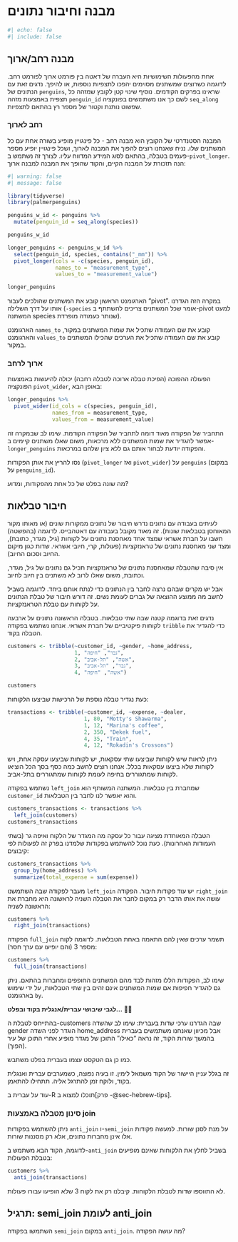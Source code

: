 # מבנה וחיבור נתונים {#sec-pivot-and-join}

```r
#| echo: false
#| include: false

```

## מבנה רחב/ארוך

אחת מהפעולות השימושיות היא העברה של דאטה בין פורמט ארוך לפורמט רחב. לדוגמה כשרוצים שמשתנים מסוימים יהפכו לתצפיות נוספות, או להיפך. נדגים זאת עם הנתונים של `penguins`, שראינו בפרקים הקודמים. נוסיף שינוי קטן לקובץ שמזהה כל תצפית באמצעות מזהה `penguin_id` לשם כך אנו משתמשים בפונקציה `seq_along` שפשוט נותנת וקטור של מספר רץ בהתאם לתצפיות.

### רחב לארוך

המבנה הסטנדרטי של הקובץ הוא מבנה רחב - כל פינגויין מופיע בשורה אחת עם כל המשתנים שלו. נניח שאנחנו רוצים להפוך את המבנה לארוך, ושכל פינגויין יופיע מספר פעמים בטבלה, בהתאם לסוג המידע המדווח עליו. לצורך זה נשתמש ב-`pivot_longer`. הנה תזכורת על המבנה הקיים, והקוד שהופך את המבנה למבנה ארוך:

```r
#| warning: false
#| message: false

library(tidyverse)
library(palmerpenguins)

penguins_w_id <- penguins %>% 
  mutate(penguin_id = seq_along(species))

penguins_w_id

longer_penguins <- penguins_w_id %>% 
  select(penguin_id, species, contains("_mm")) %>% 
  pivot_longer(cols = -c(species, penguin_id),
               names_to = "measurement_type",
               values_to = "measurement_value")

longer_penguins
```

הארגומנט הראשון קובע את המשתנים שהולכים לעבור "pivot". במקרה הזה הגדרנו אותו על דרך השלילה (`-species` אומר שכל המשתנים צריכים להשתתף ב-pivot למעט המשתנה species שנותר כעמודה מופרדת).

הארגומנט `names_to` קובע את שם העמודה שתכיל את שמות המשתנים במקור, והארגומנט `values_to` קובע את שם העמודה שתכיל את הערכים שהכילו המשתנים במקור.

### ארוך לרחב

הפעולה ההפוכה (הפיכת טבלה ארוכה לטבלה רחבה) יכולה להיעשות באמצעות הפונקציה `pivot_wider`, באופן הבא:

```r
longer_penguins %>% 
  pivot_wider(id_cols = c(species, penguin_id),
              names_from = measurement_type,
              values_from = measurement_value)
```

התחביר של הפקודה מאוד דומה לתחביר של הפקודה הקודמת. שימו לב שבמקרה זה אפשר להגדיר את שמות המשתנים ללא מרכאות, משום שאלו משתנים קיימים ב-`longer_penguins` והפקודה יודעת לבחור אותם גם ללא ציון שלהם במרכאות.

::: callout-tip
נסו להריץ את אותן הפקודות (`pivot_longer` ואז `pivot_wider`) על `penguins` (במקום על `penguins_id`).

מה שונה בפלט של כל אחת מהפקודות, ומדוע?
:::

## חיבור טבלאות

לעיתים בעבודה עם נתונים נדרש חיבור של נתונים ממקורות שונים (או מאותו מקור המאוחסן בטבלאות שונות). זה מאוד מקובל בעבודה עם דאטהבייס. לדוגמה (בהפשטה) חשבו על חברת אשראי שמצד אחד מאחסנת נתונים על לקוחות (גיל, מגדר, כתובת), ומצד שני מאחסנת נתונים של טראנזקציות (פעולות, קרי, חיובי אשראי. שדות כגון מיקום החיוב וסכום החיוב).

אין סיבה שהטבלה שמאחסנת נתונים של טראנזקציות תכיל גם נתונים של גיל, מגדר, וכתובת, משום שאלו לרוב לא משתנים בין חיוב לחיוב.

אבל יש מקרים שבהם נרצה לחבר בין הנתונים כדי לנתח אותם ביחד. לדוגמה בשביל לחשב מה ממוצע ההוצאה של גברים לעומת נשים. זה דורש חיבור של טבלת הנתונים על לקוחות עם טבלת הטראנזקציות.

נדגים זאת בדוגמה קטנה שבה שתי טבלאות. בטבלה הראשונה נתונים על ארבעה לקוחות פיקטיביים של חברת אשראי. אנחנו נשתמש בפקודה `tribble` כדי להגדיר את הטבלה בקוד.

```r
customers <- tribble(~customer_id, ~gender, ~home_address,
                     1, "גבר", "חיפה",
                     2, "אשה", "תל-אביב",
                     3, "גבר", "תל-אביב",
                     4, "אשה", "חיפה")

customers
```

כעת נגדיר טבלה נוספת של הרכישות שביצעו הלקוחות:

```r
transactions <- tribble(~customer_id, ~expense, ~dealer,    
                        1, 80, "Motty's Shawarma", 
                        1, 12, "Marina's coffee",
                        2, 350, "Dekek fuel",
                        4, 35, "Train",
                        4, 12, "Rokadin's Crossons")
```

ניתן לראות שיש לקוחות שביצעו שתי עסקאות, יש לקוחות שביצעו עסקה אחת, ויש לקוחות שלא ביצעו עסקאות בכלל. אנחנו רוצים לחשב כמה כסף בסך הכל הוציאו לקוחות שמתגוררים בחיפה לעומת לקוחות שמתגוררים בתל-אביב.

נשתמש בפקודה `left_join` שמחברת בין טבלאות. המשתנה המשותף הוא `customer_id` והוא יאפשר לנו לחבר בין הטבלאות.

```r
customers_transactions <- transactions %>%    
  left_join(customers)
customers_transactions
```

הטבלה המאוחדת מציגה עבור כל עסקה מה המגדר של הלקוח ואיפה גר (בשתי העמודות האחרונות). כעת נוכל להשתמש בפקודות שלמדנו בפרק זה לפעולות לפי קיבוצים:

```r
customers_transactions %>%    
  group_by(home_address) %>%    
  summarize(total_expense = sum(expense))
```

מעבר לפקודה שבה השתמשנו `left_join` יש עוד פקודות חיבור. הפקודה `right_join` עושה את אותו הדבר רק במקום לחבר את הטבלה השניה לראשונה היא מחברת את הראשונה לשניה:

```r
customers %>%    
  right_join(transactions)
```

הפקודה `full_join` תשמר ערכים שאין להם התאמה באחת הטבלאות. לדוגמה לקוח מספר 3 (והם יופיעו עם ערך חסר):

```r
customers %>%    
  full_join(transactions)
```

שימו לב, הפקודות הללו מזהות לבד מהם המשתנים החופפים ומחברות בהתאם. ניתן גם להגדיר חפיפות אם שמות המשתנים אינם זהים בין שתי הטבלאות, על ידי שימוש בארגומנט `by`.

::: callout-note
**לגבי שיבושי עברית/אנגלית בקוד ובפלט... 😮‍💨**

בהתייחס לטבלת ה-customers שבה הגדרנו ערכי שדות בעברית: שימו לב שהשדה gender הוגדר לפני השדה home_address אבל מכיוון שאנחנו משתמשים בעברית בהמשך שורות הקוד, זה נראה "כאילו" התוכן של מגדר מופיע אחרי התוכן של עיר (הפוך).

כמו כן גם הטקסט עצמו בעברית בפלט משתבש.

זה בגלל עניין היישור של הקוד משמאל לימין. זו בעיה נפוצה, כשמערבים עברית ואנגלית בקוד, ולוקח זמן להתרגל אליה. תתחילו להתאמן.

עוד על עברית ב-R תוכלו למצוא ב[פרק -@sec-hebrew-tips].
:::

### סינון מטבלה באמצעות join

ניתן להשתמש בפקודות `anti_join` ו-`semi_join` על מנת לסנן שורות. למעשה פקודות אלו אינן מחברות נתונים, אלא רק מסננות שורות.

לדוגמה, הקוד הבא משתמש ב-`anti_join` בשביל לחלץ את הלקוחות שאינם מופיעים בטבלת הפעולות:

```r
customers %>%      
  anti_join(transactions)
```

לא התווספו שדות לטבלת הלקוחות. קיבלנו רק את לקוח 3 שלא הופיעו עבורו פעולות.

::: callout-tip
# תרגיל: semi_join לעומת anti_join

השתמשו בפקודה `semi_join` במקום `anti_join`. מה עושה הפקודה?
:::
